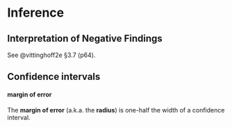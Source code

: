 # Inference

## Interpretation of Negative Findings

See @vittinghoff2e §3.7 (p64).

## Confidence intervals

:::{#def-margin-error}
#### margin of error
The **margin of error** (a.k.a. the **radius**) is 
one-half the width of a confidence interval.
:::

